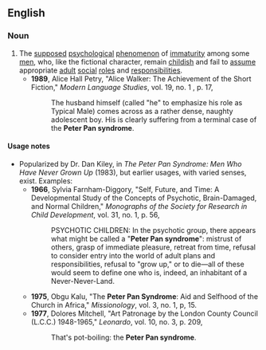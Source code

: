 ==English==

===Noun===
{{wikipedia}}
{{en-noun|sg=[[w:Peter_Pan|Peter Pan]] [[syndrome]]|-}}

# The [[supposed]] [[psychological]] [[phenomenon]] of [[immaturity]] among some [[men]], who, like the fictional character, remain [[childish]] and fail to [[assume]] appropriate [[adult]] [[social]] [[role]]s and [[responsibility|responsibilities]].
#*'''1989''', Alice Hall Petry, "Alice Walker: The Achievement of the Short Fiction," ''Modern Language Studies'', vol. 19, no. 1 , p. 17,
#*:The husband himself (called "he" to emphasize his role as Typical Male) comes across as a rather dense, naughty adolescent boy.  His is clearly suffering from a terminal case of the '''Peter Pan syndrome'''.

====Usage notes====
*Popularized by Dr. Dan Kiley, in ''The Peter Pan Syndrome: Men Who Have Never Grown Up'' (1983), but earlier usages, with varied senses, exist.  Examples:
**'''1966''', Sylvia Farnham-Diggory, "Self, Future, and Time: A Developmental Study of the Concepts of Psychotic, Brain-Damaged, and Normal Children," ''Monographs of the Society for Research in Child Development'', vol. 31, no. 1, p. 56,
**:PSYCHOTIC CHILDREN: In the psychotic group, there appears what might be called a "'''Peter Pan syndrome'''": mistrust of others, grasp of immediate pleasure, retreat from time, refusal to consider entry into the world of adult plans and responsibilities, refusal to "grow up," or to die—all of these would seem to define one who is, indeed, an inhabitant of a Never-Never-Land.
**'''1975''', Obgu Kalu, "The '''Peter Pan Syndrome''': Aid and Selfhood of the Church in Africa," ''Missionology'', vol. 3, no. 1, p, 15.
**'''1977''', Dolores Mitchell, "Art Patronage by the London County Council (L.C.C.) 1948-1965," ''Leonardo'', vol. 10, no. 3, p. 209,
**:That's pot-boiling: the '''Peter Pan syndrome'''.